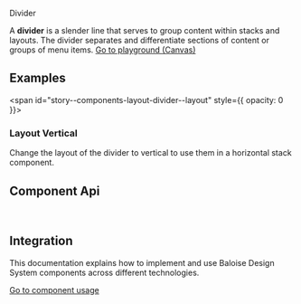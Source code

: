 
<bal-doc-banner id="story--components-layout-divider--basic" >Divider</bal-doc-banner>

<bal-doc-lead>
  A <b>divider</b> is a slender line that serves to group content within stacks and layouts. The divider separates and
  differentiate sections of content or groups of menu items.
</bal-doc-lead>

<Canvas withSource="open">
  <Story id="components-layout-divider--basic" />
</Canvas>

<bal-doc-app>
  <bal-button-group class="mb-large" position="center">
    <a class="button is-primary" href="?path=/story/components-divider-content--basic">
      Go to playground (Canvas)
    </a>
    <bal-doc-code-sandbox
      framework="angular"
      template={Basic.parameters.docs.source.code}
      modules="divider"
    ></bal-doc-code-sandbox>
    <bal-doc-code-sandbox
      framework="html"
      template={Basic.parameters.docs.source.code}
      modules="divider"
    ></bal-doc-code-sandbox>
  </bal-button-group>
</bal-doc-app>

## Examples

<span id="story--components-layout-divider--layout" style={{ opacity: 0 }}></span>

### Layout Vertical

Change the layout of the divider to vertical to use them in a horizontal stack component.

<Canvas>
  <Story id="components-layout-divider--layout" />
</Canvas>

## Component Api


<Description markdown={readme} />

<br />

## Integration

This documentation explains how to implement and use Baloise Design System components across different technologies.

<a class="button is-primary" href="?path=/docs/development-components--page">
  Go to component usage
</a>


<Description markdown={theming} />


<Description markdown={testing} />

<bal-doc-github link="/components/layout/bal-divider/stories/bal-divider.docs.mdx"></bal-doc-github>
